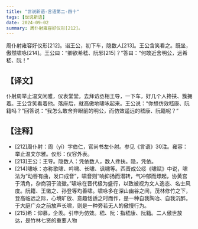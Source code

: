 ```yaml
---
title: "世说新语-言语第二-四十"
tags: [世说新语]
date: 2024-09-02
summary: 周仆射雍容好仪形[212]。
---
```


周仆射雍容好仪形[212]。诣王公，初下车，隐数人[213]。王公含笑看之。既坐，傲然啸咏[214]。王公曰：“卿欲希嵇、阮邪[215]？”答曰：“何敢近舍明公，远希嵇、阮！”

## 【译文】

仆射周举止温文闲雅，仪表堂堂。去拜访丞相王导，一下车，好几个人搀扶、簇拥着。王公含笑看着他。落座后，就高傲地啸咏起来。王公说：“你想仿效嵇康、阮籍吗？”回答说：“我怎么敢舍弃眼前的明公，而仿效遥远的嵇康、阮籍呢？”

## 【注释】

- [212]周仆射：周（yǐ）字伯仁，官尚书左仆射。参见《言语》30注。雍容：举止温文尔雅。仪形：仪容外表。
- [213]王公：王导。隐数人：凭依数人，数人搀扶。隐，凭依。
- [214]啸咏：亦称歌啸、吟啸、长啸、讽啸等。西晋成公绥《啸赋》中说，啸法为“动唇有曲，发口成音”，啸音则“响抑扬而潜转，气冲郁而熛起，协黄宫于清角，杂商羽于流徵。”啸咏在晋代极为盛行，以致被视为文人逸态、名士风度。阮籍、王徽之、孙登等均善啸。啸咏多在深山幽谷之间，茂林修竹之下，登高临远之际，心境旷放、意趣恬适之时而作，是一种自我陶冶、自我沉醉。于大庭广众之前放声长啸，则是一种旁若无人的傲慢行为。
- [215]希：仰慕，企羡。引申为仿效。嵇、阮：指嵇康、阮籍。二人傲世放达，是竹林七贤的重要人物
